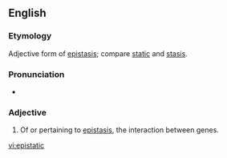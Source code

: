 ==English==

===Etymology===

Adjective form of [[epistasis]]; compare [[static]] and [[stasis]].

===Pronunciation===

*{{rhymes|ætɪk}}

===Adjective===
{{en-adj|-}}

# {{genetics}} Of or pertaining to [[epistasis]], the interaction between genes.

[[vi:epistatic]]